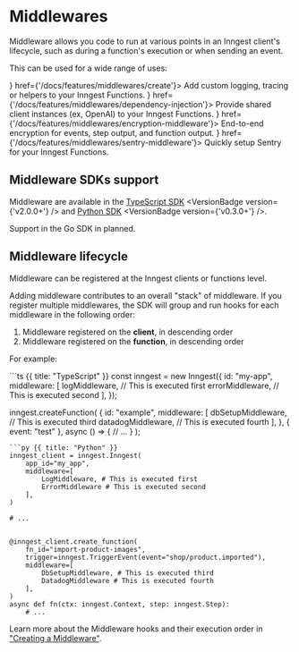 
# Middlewares

Middleware allows you code to run at various points in an Inngest client's lifecycle, such as during a function's execution or when sending an event. 

This can be used for a wide range of uses:

<CardGroup cols={2}>
  <Card title="Create a middleware" icon={<CLIIcon />} href={'/docs/features/middlewares/create'}>
    Add custom logging, tracing or helpers to your Inngest Functions.
  </Card>
  <Card title="Dependency Injection" icon={<IntegrationsIcon />} href={'/docs/features/middlewares/dependency-injection'}>
    Provide shared client instances (ex, OpenAI) to your Inngest Functions.
  </Card>
  <Card title="Encryption Middleware" icon={<EyeOffIcon />} href={'/docs/features/middlewares/encryption-middleware'}>
    End-to-end encryption for events, step output, and function output.
  </Card>
  <Card title="Sentry Middleware" icon={<RunsIcon />} href={'/docs/features/middlewares/sentry-middleware'}>
    Quickly setup Sentry for your Inngest Functions.
  </Card>
</CardGroup>



## Middleware SDKs support

Middleware are available in the [TypeScript SDK](/docs/reference/middleware/typescript) <VersionBadge version={'v2.0.0+'} /> and [Python SDK](/docs/reference/python/middleware/lifecycle) <VersionBadge version={'v0.3.0+'} />.

Support in the Go SDK in planned.

## Middleware lifecycle

Middleware can be registered at the Inngest clients or functions level.

Adding middleware contributes to an overall "stack" of middleware. If you register multiple middlewares, the SDK will group and run hooks for each middleware in the following order:

1. Middleware registered on the **client**, in descending order
2. Middleware registered on the **function**, in descending order

For example:

<CodeGroup>
```ts {{ title: "TypeScript" }}
const inngest = new Inngest({
  id: "my-app",
  middleware: [
    logMiddleware, // This is executed first
    errorMiddleware, // This is executed second
  ],
});

inngest.createFunction(
  {
    id: "example",
    middleware: [
      dbSetupMiddleware, // This is executed third
      datadogMiddleware, // This is executed fourth
    ],
  },
  { event: "test" },
  async () => {
    // ...
  }
);
```
```py {{ title: "Python" }}
inngest_client = inngest.Inngest(
    app_id="my_app",
    middleware=[
        LogMiddleware, # This is executed first
        ErrorMiddleware # This is executed second
    ],
)

# ...


@inngest_client.create_function(
    fn_id="import-product-images",
    trigger=inngest.TriggerEvent(event="shop/product.imported"),
    middleware=[
        DbSetupMiddleware, # This is executed third
        DatadogMiddleware # This is executed fourth
    ],
)
async def fn(ctx: inngest.Context, step: inngest.Step):
    # ...

```
</CodeGroup>

Learn more about the Middleware hooks and their execution order in ["Creating a Middleware"](/docs/features/middlewares/create).